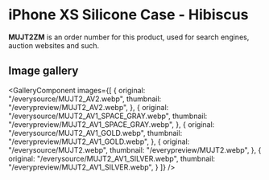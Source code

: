 
# iPhone XS Silicone Case - Hibiscus

<Callout type='info' emoji='👉🏻'>**MUJT2ZM** is an order number for this product, used for search engines, auction websites and such.</Callout>

## Image gallery

<GalleryComponent
    images={[
      {
        original: "/everysource/MUJT2_AV2.webp",
        thumbnail: "/everypreview/MUJT2_AV2.webp",
      },
      {
        original: "/everysource/MUJT2_AV1_SPACE_GRAY.webp",
        thumbnail: "/everypreview/MUJT2_AV1_SPACE_GRAY.webp",
      },
      {
        original: "/everysource/MUJT2_AV1_GOLD.webp",
        thumbnail: "/everypreview/MUJT2_AV1_GOLD.webp",
      },
      {
        original: "/everysource/MUJT2.webp",
        thumbnail: "/everypreview/MUJT2.webp",
      },
      {
        original: "/everysource/MUJT2_AV1_SILVER.webp",
        thumbnail: "/everypreview/MUJT2_AV1_SILVER.webp",
      }
    ]}
  />
